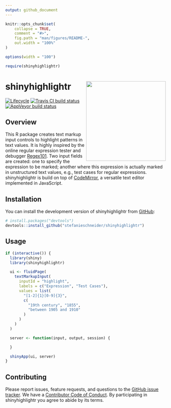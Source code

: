 ```yaml
---
output: github_document
---
```


<!-- README.md is generated from README.Rmd. Please edit that file -->

```r
knitr::opts_chunk$set(
	collapse = TRUE,
	comment = "#>",
	fig.path = "man/figures/README-",
	out.width = "100%"
)

options(width = "100")

require(shinyhighlightr)
```

# shinyhighlightr <img src="man/figures/example.gif" align="right" width="250" />

[![Lifecycle](https://img.shields.io/badge/lifecycle-experimental-orange.svg)](https://www.tidyverse.org/lifecycle/#experimental)
[![Travis CI build status](https://travis-ci.org/stefanieschneider/shinyhighlightr.svg?branch=master)](https://travis-ci.org/stefanieschneider/shinyhighlightr)
[![AppVeyor build status](https://ci.appveyor.com/api/projects/status/github/stefanieschneider/shinyhighlightr?branch=master&svg=true)](https://ci.appveyor.com/project/stefanieschneider/shinyhighlightr)

## Overview

This R package creates text markup input controls to highlight patterns in text values. It is highly inspired by the online regular expression tester and debugger [Regex101](https://regex101.com/). Two input fields are created: one to specify the expression to be marked; another where this expression is actually marked in unstructured text values, e.g., test cases for regular expressions. shinyhighlightr is build on top of [CodeMirror](https://github.com/codemirror/CodeMirror), a versatile text editor implemented in JavaScript.

## Installation

You can install the development version of shinyhighlightr from [GitHub](https://github.com/stefanieschneider/shinyhighlightr):

``` r
# install.packages("devtools")
devtools::install_github("stefanieschneider/shinyhighlightr")
```

## Usage

```r
if (interactive()) {
  library(shiny)
  library(shinyhighlightr)

  ui <- fluidPage(
    textMarkupInput(
      inputId = "highlight",
      labels = c("Expression", "Test Cases"),
      values = list(
        "[1-2]{1}[0-9]{3}",
        c(
          "19th century", "1855",
          "between 1905 and 1910"
        )
      )
    )
  )

  server <- function(input, output, session) {

  }

  shinyApp(ui, server)
}
```

## Contributing

Please report issues, feature requests, and questions to the [GitHub issue tracker](https://github.com/stefanieschneider/shinyhighlightr/issues). We have a [Contributor Code of Conduct](https://github.com/stefanieschneider/shinyhighlightr/blob/master/CODE_OF_CONDUCT.md). By participating in shinyhighlightr you agree to abide by its terms.
